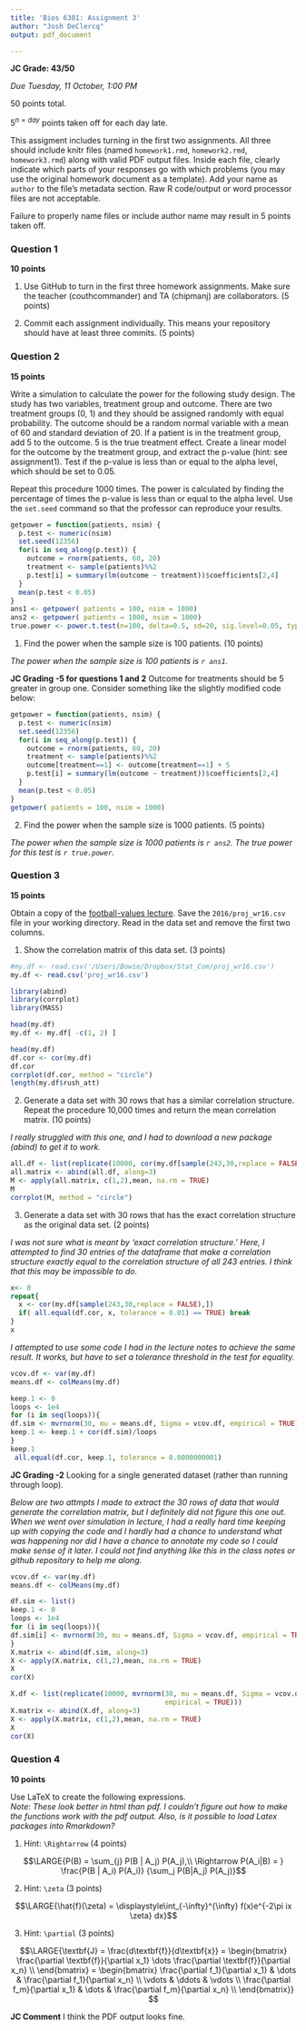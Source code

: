 ```yaml
---
title: 'Bios 6301: Assignment 3'
author: "Josh DeClercq"
output: pdf_document

---
```


**JC Grade: 43/50**

*Due Tuesday, 11 October, 1:00 PM*

50 points total.

$5^{n=day}$ points taken off for each day late.

This assigment includes turning in the first two assignments. All three should
include knitr files (named `homework1.rmd`, `homework2.rmd`, `homework3.rmd`)
along with valid PDF output files. Inside each file, clearly indicate which
parts of your responses go with which problems (you may use the original homework
document as a template). Add your name as `author` to the file's metadata section.
Raw R code/output or word processor files are not acceptable.

Failure to properly name files or include author name may result in 5 points taken off.

### Question 1 ###

**10 points**

1. Use GitHub to turn in the first three homework assignments. Make sure the teacher (couthcommander) and TA (chipmanj) are collaborators. (5 points)

1. Commit each assignment individually.  This means your repository should have at least three commits. (5 points)

### Question 2 ###

**15 points**

Write a simulation to calculate the power for the following study
design.  The study has two variables, treatment group and outcome.
There are two treatment groups (0, 1) and they should be assigned
randomly with equal probability.  The outcome should be a random normal
variable with a mean of 60 and standard deviation of 20.  If a patient
is in the treatment group, add 5 to the outcome.  5 is the true
treatment effect.  Create a linear model for the outcome by the
treatment group, and extract the p-value (hint: see assignment1).
Test if the p-value is less than or equal to the alpha level, which
should be set to 0.05.

Repeat this procedure 1000 times. The power is calculated by finding
the percentage of times the p-value is less than or equal to the alpha
level.  Use the `set.seed` command so that the professor can reproduce
your results.

```r
getpower = function(patients, nsim) {
  p.test <- numeric(nsim)
  set.seed(12356)
  for(i in seq_along(p.test)) {
    outcome = rnorm(patients, 60, 20)
    treatment <- sample(patients)%%2 
    p.test[i] = summary(lm(outcome ~ treatment))$coefficients[2,4]
  }
  mean(p.test < 0.05)
}
ans1 <- getpower( patients = 100, nsim = 1000)
ans2 <- getpower( patients = 1000, nsim = 1000)
true.power <- power.t.test(n=100, delta=0.5, sd=20, sig.level=0.05, type='one.sample')$power
```

1. Find the power when the sample size is 100 patients. (10 points)

*The power when the sample size is 100 patients is `r ans1`.*


**JC Grading -5 for questions 1 and 2**
Outcome for treatments should be 5 greater in group one.  Consider something like the slightly modified code below:

```r
getpower = function(patients, nsim) {
  p.test <- numeric(nsim)
  set.seed(12356)
  for(i in seq_along(p.test)) {
    outcome = rnorm(patients, 60, 20)
    treatment <- sample(patients)%%2 
    outcome[treatment==1] <- outcome[treatment==1] + 5
    p.test[i] = summary(lm(outcome ~ treatment))$coefficients[2,4]
  }
  mean(p.test < 0.05)
}
getpower( patients = 100, nsim = 1000)
```


2. Find the power when the sample size is 1000 patients. (5 points)

*The power when the sample size is 1000 patients is `r ans2`. The true power for this test is `r true.power`.*


### Question 3 ###

**15 points**

Obtain a copy of the [football-values lecture](https://github.com/couthcommander/football-values).
Save the `2016/proj_wr16.csv` file in your working directory.  Read
in the data set and remove the first two columns.

1. Show the correlation matrix of this data set. (3 points)
```r
#my.df <- read.csv('/Users/Bowie/Dropbox/Stat_Com/proj_wr16.csv')
my.df <- read.csv('proj_wr16.csv')
```

```r
library(abind)
library(corrplot)
library(MASS)
```

```r
head(my.df)
my.df <- my.df[ -c(1, 2) ]

head(my.df)
df.cor <- cor(my.df)
df.cor
corrplot(df.cor, method = "circle")
length(my.df$rush_att)
```
2. Generate a data set with 30 rows that has a similar correlation
structure.  Repeat the procedure 10,000 times and return the mean
correlation matrix. (10 points)

*I really struggled with this one, and I had to download a new package (abind) to get it to work.*
```r

all.df <- list(replicate(10000, cor(my.df[sample(243,30,replace = FALSE),])))
all.matrix <- abind(all.df, along=3)
M <- apply(all.matrix, c(1,2),mean, na.rm = TRUE)
M
corrplot(M, method = "circle")
```

3. Generate a data set with 30 rows that has the exact correlation
structure as the original data set. (2 points)

*I was not sure what is meant by 'exact correlation structure.' Here, I attempted to find 30 entries of the dataframe that make a correlation structure exactly equal to the correlation structure of all 243 entries. I think that this may be impossible to do.*
```r
x<- 0
repeat{
  x <- cor(my.df[sample(243,30,replace = FALSE),])
  if( all.equal(df.cor, x, tolerance = 0.01) == TRUE) break
}
x
```

*I attempted to use some code I had in the lecture notes to achieve the same result. It works, but have to set a tolerance threshold in the test for equality.*
```r
vcov.df <- var(my.df)
means.df <- colMeans(my.df)

keep.1 <- 0
loops <- 1e4
for (i in seq(loops)){
df.sim <- mvrnorm(30, mu = means.df, Sigma = vcov.df, empirical = TRUE)
keep.1 <- keep.1 + cor(df.sim)/loops
}
keep.1
 all.equal(df.cor, keep.1, tolerance = 0.0000000001)
```


**JC Grading -2**
Looking for a single generated dataset (rather than running through loop).


*Below are two attmpts I made to extract the 30 rows of data that would generate the correlation matrix, but I definitely did not figure this one out. When we went over simulation in lecture, I had a really hard time keeping up with copying the code and I hardly had a chance to understand what was happening nor did I have a chance to annotate my code so I could make sense of it later. I could not find anything like this in the class notes or github repository to help me along.* 
```r
vcov.df <- var(my.df)
means.df <- colMeans(my.df)

df.sim <- list()
keep.1 <- 0
loops <- 1e4
for (i in seq(loops)){
df.sim[i] <- mvrnorm(30, mu = means.df, Sigma = vcov.df, empirical = TRUE)/loops
}
X.matrix <- abind(df.sim, along=3)
X <- apply(X.matrix, c(1,2),mean, na.rm = TRUE)
X
cor(X)
```

```r
X.df <- list(replicate(10000, mvrnorm(30, mu = means.df, Sigma = vcov.df, 
                                      empirical = TRUE)))
X.matrix <- abind(X.df, along=3)
X <- apply(X.matrix, c(1,2),mean, na.rm = TRUE)
X
cor(X)
```


### Question 4 ###

**10 points**

Use LaTeX to create the following expressions.  
*Note: These look better in html than pdf. I couldn't figure out how to make the \large functions work with the pdf output. Also, is it possible to load Latex packages into Rmarkdown?*

1. Hint: `\Rightarrow` (4 points)

$$\LARGE{P(B) = \sum_{j} P(B | A_j) P(A_j),\\
\Rightarrow P(A_i|B) = } \frac{P(B | A_i) P(A_i)} {\sum_j P(B|A_j) P(A_j)}$$

2. Hint: `\zeta` (3 points)

 $$\LARGE{\hat{f}(\zeta) = \displaystyle\int_{-\infty}^{\infty} f(x)e^{-2\pi ix \zeta} dx}$$

3. Hint: `\partial` (3 points)

$$\LARGE{\textbf{J} = \frac{d\textbf{f}}{d\textbf{x}} = 
\begin{bmatrix} 
\frac{\partial \textbf{f}}{\partial x_1}  \dots  \frac{\partial \textbf{f}}{\partial x_n} \\
\end{bmatrix} = 
\begin{bmatrix} 
\frac{\partial f_1}{\partial x_1} & \dots & \frac{\partial f_1}{\partial x_n} \\
\vdots & \ddots & \vdots \\
\frac{\partial f_m}{\partial x_1} & \dots & \frac{\partial f_m}{\partial x_n} \\
\end{bmatrix}}
$$


**JC Comment**
I think the PDF output looks fine.
